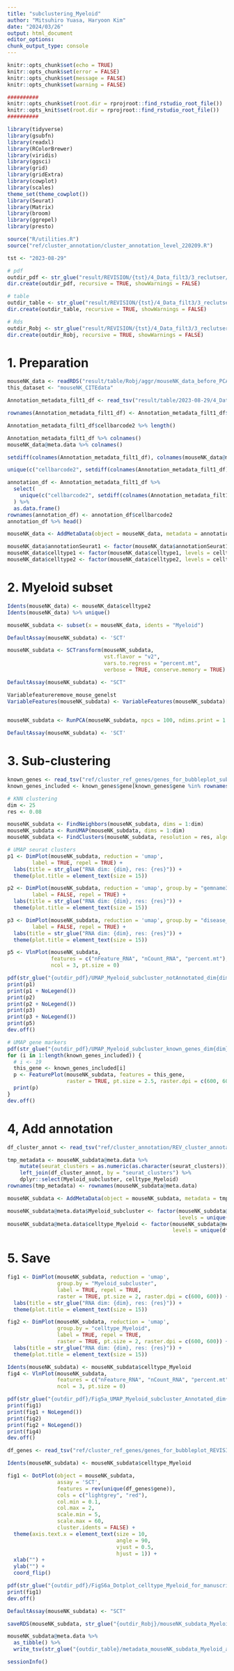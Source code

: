 ```yaml
---
title: "subclustering_Myeloid"
author: "Mitsuhiro Yuasa, Haryoon Kim"
date: "2024/03/26"
output: html_document
editor_options: 
chunk_output_type: console
---
```


```r
knitr::opts_chunk$set(echo = TRUE)
knitr::opts_chunk$set(error = FALSE)
knitr::opts_chunk$set(message = FALSE)
knitr::opts_chunk$set(warning = FALSE)

##########
knitr::opts_chunk$set(root.dir = rprojroot::find_rstudio_root_file())
knitr::opts_knit$set(root.dir = rprojroot::find_rstudio_root_file())
##########
```

```r
library(tidyverse)
library(gsubfn)
library(readxl)
library(RColorBrewer)
library(viridis)
library(ggsci)
library(grid)
library(gridExtra)
library(cowplot)
library(scales)
theme_set(theme_cowplot())
library(Seurat)
library(Matrix)
library(broom)
library(ggrepel)
library(presto)
```

```r
source("R/utilities.R")
source("ref/cluster_annotation/cluster_annotation_level_220209.R")
```

```r
tst <- "2023-08-29"

# pdf
outdir_pdf <- str_glue("result/REVISION/{tst}/4_Data_filt3/3_reclutser/9_Reannotation/05_subclustering_Myeloid/pdf")
dir.create(outdir_pdf, recursive = TRUE, showWarnings = FALSE)

# table
outdir_table <- str_glue("result/REVISION/{tst}/4_Data_filt3/3_reclutser/9_Reannotation/05_subclustering_Myeloid/table")
dir.create(outdir_table, recursive = TRUE, showWarnings = FALSE)

# Rds
outdir_Robj <- str_glue("result/REVISION/{tst}/4_Data_filt3/3_reclutser/9_Reannotation/05_subclustering_Myeloid/rds")
dir.create(outdir_Robj, recursive = TRUE, showWarnings = FALSE)
```

# 1. Preparation
```r
mouseNK_data <- readRDS("result/table/Robj/aggr/mouseNK_data_before_PCA_v1_afterADT_withoutAggrNorm_other3660SP.rds")
this_dataset <- "mouseNK_CITEdata"
```

```r
Annotation_metadata_filt1_df <- read_tsv("result/table/2023-08-29/4_Data_filt3/1_UMAP/3_1_clustering_determine_cellsubset/mouseNK_annotationSeurat1_metadata.txt")

rownames(Annotation_metadata_filt1_df) <- Annotation_metadata_filt1_df$cellbarcode2

Annotation_metadata_filt1_df$cellbarcode2 %>% length()
```

```r
Annotation_metadata_filt1_df %>% colnames()
mouseNK_data@meta.data %>% colnames()

setdiff(colnames(Annotation_metadata_filt1_df), colnames(mouseNK_data@meta.data))

unique(c("cellbarcode2", setdiff(colnames(Annotation_metadata_filt1_df), colnames(mouseNK_data@meta.data))))

annotation_df <- Annotation_metadata_filt1_df %>% 
  select(
    unique(c("cellbarcode2", setdiff(colnames(Annotation_metadata_filt1_df), colnames(mouseNK_data@meta.data))))
  ) %>% 
  as.data.frame()
rownames(annotation_df) <- annotation_df$cellbarcode2
annotation_df %>% head()

mouseNK_data <- AddMetaData(object = mouseNK_data, metadata = annotation_df)

mouseNK_data$annotationSeurat1 <- factor(mouseNK_data$annotationSeurat1, levels = annotationSeurat1_NKmouse_filt2_level)
mouseNK_data$celltype1 <- factor(mouseNK_data$celltype1, levels = celltype1_NKmouse_filt2_level)
mouseNK_data$celltype2 <- factor(mouseNK_data$celltype2, levels = celltype2_NKmouse_filt2_level)
```

# 2. Myeloid subset
```r
Idents(mouseNK_data) <- mouseNK_data$celltype2
Idents(mouseNK_data) %>% unique()

mouseNK_subdata <- subset(x = mouseNK_data, idents = "Myeloid")

DefaultAssay(mouseNK_subdata) <- 'SCT'
```

```r
mouseNK_subdata <- SCTransform(mouseNK_subdata, 
                               vst.flavor = "v2", 
                               vars.to.regress = "percent.mt", 
                               verbose = TRUE, conserve.memory = TRUE)

DefaultAssay(mouseNK_subdata) <- "SCT"

Variablefeatureremove_mouse_genelst
VariableFeatures(mouseNK_subdata) <- VariableFeatures(mouseNK_subdata)[!str_detect(VariableFeatures(mouseNK_subdata),
                                                                                   paste(Variablefeatureremove_mouse_genelst, collapse = "|"))]

mouseNK_subdata <- RunPCA(mouseNK_subdata, npcs = 100, ndims.print = 1:5, nfeatures.print = 5)

DefaultAssay(mouseNK_subdata) <- 'SCT'
```

# 3. Sub-clustering

```r
known_genes <- read_tsv("ref/cluster_ref_genes/genes_for_bubbleplot_subcluster_myeloid.txt")
known_genes_included <- known_genes$gene[known_genes$gene %in% rownames(mouseNK_subdata[["SCT"]])]
```

```r
# KNN clustering
dim <- 25
res <- 0.08

mouseNK_subdata <- FindNeighbors(mouseNK_subdata, dims = 1:dim)
mouseNK_subdata <- RunUMAP(mouseNK_subdata, dims = 1:dim)
mouseNK_subdata <- FindClusters(mouseNK_subdata, resolution = res, algorithm = 3)

# UMAP seurat clusters
p1 <- DimPlot(mouseNK_subdata, reduction = 'umap', 
        label = TRUE, repel = TRUE) + 
  labs(title = str_glue("RNA dim: {dim}, res: {res}")) +
  theme(plot.title = element_text(size = 15))

p2 <- DimPlot(mouseNK_subdata, reduction = 'umap', group.by = "gemname3",
        label = FALSE, repel = TRUE) + 
  labs(title = str_glue("RNA dim: {dim}, res: {res}")) +
  theme(plot.title = element_text(size = 15))

p3 <- DimPlot(mouseNK_subdata, reduction = 'umap', group.by = "disease_type2",
        label = FALSE, repel = TRUE) + 
  labs(title = str_glue("RNA dim: {dim}, res: {res}")) +
  theme(plot.title = element_text(size = 15))

p5 <- VlnPlot(mouseNK_subdata, 
              features = c("nFeature_RNA", "nCount_RNA", "percent.mt"), 
              ncol = 3, pt.size = 0)

pdf(str_glue("{outdir_pdf}/UMAP_Myeloid_subcluster_notAnnotated_dim{dim}res00{res*100}.pdf"))
print(p1)
print(p1 + NoLegend())
print(p2)
print(p2 + NoLegend())
print(p3)
print(p3 + NoLegend())
print(p5)
dev.off()

# UMAP gene markers
pdf(str_glue("{outdir_pdf}/UMAP_Myeloid_subcluster_known_genes_dim{dim}.pdf"))
for (i in 1:length(known_genes_included)) {
  # i <- 19
  this_gene <- known_genes_included[i]
  p <- FeaturePlot(mouseNK_subdata, features = this_gene, 
                   raster = TRUE, pt.size = 2.5, raster.dpi = c(600, 600))
  print(p)
}
dev.off()
```

# 4, Add annotation
```r
df_cluster_annot <- read_tsv("ref/cluster_annotation/REV_cluster_annotation_Myeloid_dim25_res008_240326.txt")

tmp_metadata <- mouseNK_subdata@meta.data %>% 
    mutate(seurat_clusters = as.numeric(as.character(seurat_clusters))) %>% 
    left_join(df_cluster_annot, by = "seurat_clusters") %>% 
    dplyr::select(Myeloid_subcluster, celltype_Myeloid)
rownames(tmp_metadata) <- rownames(mouseNK_subdata@meta.data)

mouseNK_subdata <- AddMetaData(object = mouseNK_subdata, metadata = tmp_metadata)

mouseNK_subdata@meta.data$Myeloid_subcluster <- factor(mouseNK_subdata@meta.data$Myeloid_subcluster, 
                                                       levels = unique(df_cluster_annot$Myeloid_subcluster))
mouseNK_subdata@meta.data$celltype_Myeloid <- factor(mouseNK_subdata@meta.data$celltype_Myeloid, 
                                                     levels = unique(df_cluster_annot$celltype_Myeloid))
```

# 5. Save
```r
fig1 <- DimPlot(mouseNK_subdata, reduction = 'umap', 
                group.by = "Myeloid_subcluster",
                label = TRUE, repel = TRUE, 
                raster = TRUE, pt.size = 2, raster.dpi = c(600, 600)) + 
  labs(title = str_glue("RNA dim: {dim}, res: {res}")) +
  theme(plot.title = element_text(size = 15))

fig2 <- DimPlot(mouseNK_subdata, reduction = 'umap', 
                group.by = "celltype_Myeloid",
                label = TRUE, repel = TRUE, 
                raster = TRUE, pt.size = 2, raster.dpi = c(600, 600)) + 
  labs(title = str_glue("RNA dim: {dim}, res: {res}")) +
  theme(plot.title = element_text(size = 15))

Idents(mouseNK_subdata) <- mouseNK_subdata$celltype_Myeloid
fig4 <- VlnPlot(mouseNK_subdata, 
                features = c("nFeature_RNA", "nCount_RNA", "percent.mt"), 
                ncol = 3, pt.size = 0)

pdf(str_glue("{outdir_pdf}/Fig5a_UMAP_Myeloid_subcluster_Annotated_dim{dim}res00{res*100}_raster.pdf"))
print(fig1)
print(fig1 + NoLegend())
print(fig2)
print(fig2 + NoLegend())
print(fig4)
dev.off()
```

```r
df_genes <- read_tsv("ref/cluster_ref_genes/genes_for_bubbleplot_REVISION/genes_for_bubbleplot_celltype_Myeloid.txt")

Idents(mouseNK_subdata) <- mouseNK_subdata$celltype_Myeloid

fig1 <- DotPlot(object = mouseNK_subdata,
                assay = 'SCT',
                features = rev(unique(df_genes$gene)), 
                cols = c("lightgrey", "red"),
                col.min = 0.1,
                col.max = 2,
                scale.min = 5,
                scale.max = 60,
                cluster.idents = FALSE) + 
  theme(axis.text.x = element_text(size = 10, 
                                   angle = 90,
                                   vjust = 0.5,
                                   hjust = 1)) +
  xlab("") +
  ylab("") +
  coord_flip()

pdf(str_glue("{outdir_pdf}/FigS6a_Dotplot_celltype_Myeloid_for_manuscript_scaled_R2.pdf"), height = 10)
print(fig1)
dev.off()
```

```r
DefaultAssay(mouseNK_subdata) <- "SCT"

saveRDS(mouseNK_subdata, str_glue("{outdir_Robj}/mouseNK_subdata_Myeloid_after_annotation_dim{dim}res00{res*100}.rds"))

mouseNK_subdata@meta.data %>%
  as_tibble() %>%
  write_tsv(str_glue("{outdir_table}/metadata_mouseNK_subdata_Myeloid_after_annotation_dim{dim}res00{res*100}.txt"))
```

```r
sessionInfo()
```
